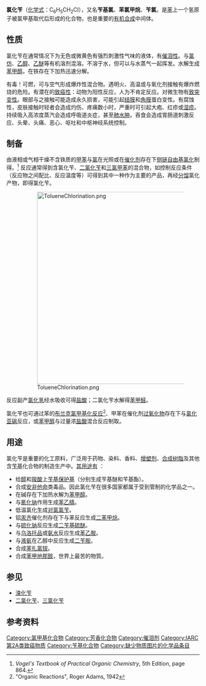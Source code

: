 {{Chembox
|   Name = 氯化苄
|   NameEn = Benzyl chloride
|   ImageFileL1 = Benzyl_chloride.png
|   ImageSizeL1 = 70px 
|   ImageNameL1 = 氯化苄的结构式
|   ImageFileR1 = Benzyl-chloride-3D-vdW.png
|   IUPACName = (chloromethyl)benzene
|   OtherNames = 苄氯、氯苄、苄基氯、氯甲苯、氯甲基苯、氯苯甲烷、苯氯甲烷、一氯甲苯、一氯化苄、α-氯甲苯
| Section1 = {{Chembox Identifiers
| CASNo = 100-44-7
| CASNo_Ref = {{cascite|correct|CAS}}
|  PubChem  =  7503
|  SMILES  =  ClCc1ccccc1
|  InChI  =  1/C7H7Cl/c8-6-7-4-2-1-3-5-7/h1-5H,6H2
|  UNII_Ref  = {{fdacite|correct|FDA}}|  UNII  =  83H19HW7K6
|  ChEMBL_Ref  = {{ebicite|correct|EBI}}|  ChEMBL  =  498878
|  InChIKey  =  KCXMKQUNVWSEMD-UHFFFAOYAV
|  SMILES1  =  c1ccc(cc1)CCl
|  StdInChI_Ref  = {{stdinchicite|correct|chemspider}}|  StdInChI  =  1S/C7H7Cl/c8-6-7-4-2-1-3-5-7/h1-5H,6H2
|  StdInChIKey_Ref  = {{stdinchicite|correct|chemspider}}|  StdInChIKey  =  KCXMKQUNVWSEMD-UHFFFAOYSA-N
|  Abbreviations  =  BnCl
|  EC_number  =  202-853-6
|  ChemSpiderID_Ref  = {{chemspidercite|correct|chemspider}}|  ChemSpiderID  =  13840690
|  KEGG_Ref  = {{keggcite|correct|kegg}}|  KEGG  =  C19167
|  ChEBI_Ref  = {{ebicite|correct|EBI}}|  ChEBI  =  615597
}}
| Section2 = {{Chembox Properties
|   Formula = C<sub>7</sub>H<sub>7</sub>Cl
|   MolarMass = 126.58 
|   Density = 1.1002 g/cm<sup>3</sup> (20/20 °C)
|   MeltingPt = −39 °C
|   BoilingPt = 179 °C
|   Appearance = 无色透明有刺激性气味液体
|   RefractIndex = 1.5415 (15 °C)
  }}
| Section3 = {{Chembox Hazards
|   ExternalMSDS = [http://ptcl.chem.ox.ac.uk/MSDS/BE/benzyl_chloride.html MSDS]
|   RPhrases = {{R22}}, {{R23}}, {{R37}}, {{R38}}, {{R40}}, {{R41}}, {{R45}}, {{R48}}
|   SPhrases = {{S36}}, {{S37}}, {{S38}}, {{S45}}
|   ExploLimits = 1.1％－14％ (体积)
|   FlashPt = 67 °C (闭杯)
  }}
}}

'''氯化苄'''（[[化学式|化学式]]：C<sub>6</sub>H<sub>5</sub>CH<sub>2</sub>Cl），又名'''苄基氯'''、'''苯氯甲烷'''、'''苄氯'''，是[[苯|苯]]上一个氢原子被氯甲基取代后形成的化合物，也是重要的[[有机合成|有机合成]]中间体。

== 性质 ==
氯化苄在通常情况下为无色或微黄色有强烈刺激性气味的液体，有[[催泪性|催泪性]]。与[[氯仿|氯仿]]、[[乙醇|乙醇]]、[[乙醚|乙醚]]等有机溶剂混溶。不溶于水，但可以与水蒸气一起挥发。水解生成[[苯甲醇|苯甲醇]]。在铁存在下加热迅速分解。

有毒！可燃，可与空气形成爆炸性混合物。遇明火、高温或与氧化剂接触有爆炸燃烧的危险。有潜在的[[致癌性|致癌性]]：动物为阳性反应，人为不肯定反应。对微生物有[[致突变性|致突变性]]。眼部与之接触可能造成永久损害，可能引起[[结膜|结膜]]和[[角膜|角膜]]蛋白变性。有腐蚀性，皮肤接触时轻者会造成灼伤、疼痛数小时，严重时可引起大疱、红疹或[[湿疹|湿疹]]。持续吸入高浓度蒸汽会造成呼吸道炎症，甚至[[肺水肿|肺水肿]]。吞食会造成胃肠道刺激反应、头晕、头痛、恶心、呕吐和中枢神经系统控制。

== 制备 ==
由液相或气相干燥不含铁质的[[甲苯|甲苯]]与[[氯|氯]]在光照或在[[催化剂|催化剂]]存在下[[侧链|侧链]][[自由基|自由基]][[氯化|氯化]]制得。<ref>''Vogel's Textbook of Practical Organic Chemistry'', 5th Edition, page 864.</ref> 反应通常得到含氯化苄、[[二氯化苄|二氯化苄]]和[[三氯甲苯|三氯甲苯]]的混合物，如控制反应条件（反应物之间配比、反应温度等）可得到其中一种作为主要的产品，再经[[分馏|分馏]]氯化产物，即得氯化苄。

:[[File:TolueneChlorination.png|500px]]

反应副产[[氯化氢|氯化氢]]经水吸收可得[[盐酸|盐酸]]；二氯化苄水解得[[苯甲醛|苯甲醛]]。

氯化苄也可通过苯的[[布兰克氯甲基化反应|布兰克氯甲基化反应]]<ref>"Organic Reactions", Roger Adams, 1942</ref>、甲苯在催化剂[[过氧化物|过氧化物]]存在下与[[氯化亚砜|氯化亚砜]]反应，或[[苯甲醇|苯甲醇]]与过量浓[[盐酸|盐酸]]混合反应制取。

== 用途 ==
氯化苄是重要的化工原料，广泛用于药物、染料、香料、[[增塑剂|增塑剂]]、[[合成树脂|合成树脂]]及其他含[[苄基|苄基]]化合物的制造生产中。[http://www.chemyq.com/xz/xz1/5617sheec.htm 其用途有] {{Wayback|url=http://www.chemyq.com/xz/xz1/5617sheec.htm |date=20080506145504 }}：
* 给[[醇|醇]]和[[羧酸|羧酸]]上[[苄基|苄基]][[保护基|保护基]]（分别生成苄基醚和苄基酯）。
* 合成[[安非他命|安非他命]]类毒品。因此氯化苄在很多国家都属于受到管制的化学品之一。
* 在碱存在下加热水解为[[苯甲醇|苯甲醇]]。
* 与[[氰化钠|氰化钠]]作用生成[[苯乙腈|苯乙腈]]。
* 低温氯化生成[[对氯氯苄|对氯氯苄]]。
* 铝[[汞齐|汞齐]]催化剂存在下与苯反应生成[[二苯甲烷|二苯甲烷]]。
* 与[[硫化钠|硫化钠]]反应生成[[二苄基硫醚|二苄基硫醚]]。
* 与[[乌洛托品|乌洛托品]]或[[氨水|氨水]]反应生成[[苯乙胺|苯乙胺]]。
* 与[[液氨|液氨]]在乙醇中反应生成[[二苄胺|二苄胺]]。
* 合成[[苯扎氯铵|苯扎氯铵]]。
* 合成[[苯甲地那銨|苯甲地那銨]]，世界上最苦的物質。

== 参见 ==
* [[溴化苄|溴化苄]]
* [[二氯化苄|二氯化苄]]、[[三氯化苄|三氯化苄]]

== 参考资料 ==
{{reflist}}

{{苯}}

{{Authority control}}
[[Category:氯甲基化合物|Category:氯甲基化合物]]
[[Category:芳香化合物|Category:芳香化合物]]
[[Category:催泪剂|Category:催泪剂]]
[[Category:IARC第2A类致癌物质|Category:IARC第2A类致癌物质]]
[[Category:苄基化合物|Category:苄基化合物]]
[[Category:缺少物质图片的化学品条目|Category:缺少物质图片的化学品条目]]
